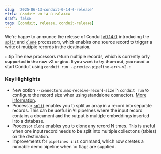 ```yaml
---
slug: '2025-06-13-conduit-0-14-0-release'
title: Conduit v0.14.0 release
draft: false
tags: [conduit, release, conduit-release]
---
```


We're happy to announce the release of Conduit [v0.14.0](https://github.com/ConduitIO/conduit/releases/tag/v0.14.0), introducing the [`split`](/docs/using/processors/builtin/split) and [`clone`](/docs/using/processors/builtin/clone) processors, which enables one source record to trigger a write of multiple records in the destination.

:::tip
The new processors return multiple records, which is currently only supported in the new v2 engine. If you want to try them out, you need to start Conduit using `conduit run --preview.pipeline-arch-v2`.
:::

<!--truncate-->

### Key Highlights

- New option `--connectors.max-receive-record-size` in `conduit run` to configure the record size when using standalone connectors. [More information](/docs/using/connectors/installing#record-size-limitations).
- Processor [`split`](/docs/using/processors/builtin/split) enables you to split an array in a record into separate records. This can be useful in AI pipelines where the input record contains a document and the output is multiple embeddings inserted into a database.
- Processor [`clone`](/docs/using/processors/builtin/clone) enables you to clone any record N times. This is useful when one input record needs to be split into multiple collections (tables) on the destination.
- Improvements for `pipelines init` command, which now creates a runnable demo pipeline when no flags are supplied.
